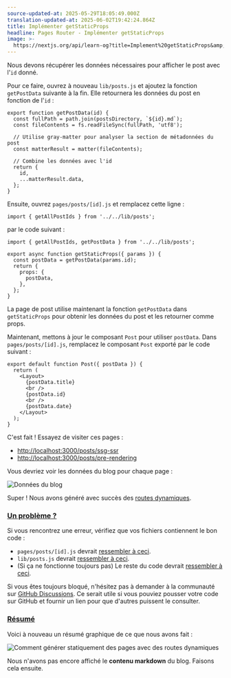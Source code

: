 ```yaml
---
source-updated-at: 2025-05-29T18:05:49.000Z
translation-updated-at: 2025-06-02T19:42:24.864Z
title: Implémenter getStaticProps
headline: Pages Router - Implémenter getStaticProps
image: >-
  https://nextjs.org/api/learn-og?title=Implement%20getStaticProps&amp;chapter=32
---
```


Nous devons récupérer les données nécessaires pour afficher le post avec l'`id` donné.

Pour ce faire, ouvrez à nouveau `lib/posts.js` et ajoutez la fonction `getPostData` suivante à la fin. Elle retournera les données du post en fonction de l'`id` :

```
export function getPostData(id) {
  const fullPath = path.join(postsDirectory, `${id}.md`);
  const fileContents = fs.readFileSync(fullPath, 'utf8');
 
  // Utilise gray-matter pour analyser la section de métadonnées du post
  const matterResult = matter(fileContents);
 
  // Combine les données avec l'id
  return {
    id,
    ...matterResult.data,
  };
}
```

Ensuite, ouvrez `pages/posts/[id].js` et remplacez cette ligne :

```
import { getAllPostIds } from '../../lib/posts';
```

par le code suivant :

```
import { getAllPostIds, getPostData } from '../../lib/posts';
 
export async function getStaticProps({ params }) {
  const postData = getPostData(params.id);
  return {
    props: {
      postData,
    },
  };
}
```

La page de post utilise maintenant la fonction `getPostData` dans `getStaticProps` pour obtenir les données du post et les retourner comme props.

Maintenant, mettons à jour le composant `Post` pour utiliser `postData`. Dans `pages/posts/[id].js`, remplacez le composant `Post` exporté par le code suivant :

```
export default function Post({ postData }) {
  return (
    <Layout>
      {postData.title}
      <br />
      {postData.id}
      <br />
      {postData.date}
    </Layout>
  );
}
```

C'est fait ! Essayez de visiter ces pages :

*   [http://localhost:3000/posts/ssg-ssr](http://localhost:3000/posts/ssg-ssr)
*   [http://localhost:3000/posts/pre-rendering](http://localhost:3000/posts/pre-rendering)

Vous devriez voir les données du blog pour chaque page :

![Données du blog](https://h8DxKfmAPhn8O0p3.public.blob.vercel-storage.com/learn/pages-router/dynamic-routes/blog-data-post-page.png)

Super ! Nous avons généré avec succès des [routes dynamiques](/docs/routing/dynamic-routes).

### [Un problème ?](#something-wrong)

Si vous rencontrez une erreur, vérifiez que vos fichiers contiennent le bon code :

*   `pages/posts/[id].js` devrait [ressembler à ceci](https://github.com/vercel/next-learn/blob/main/basics/dynamic-routes-step-1/pages/posts/%5Bid%5D.js).
*   `lib/posts.js` devrait [ressembler à ceci](https://github.com/vercel/next-learn/blob/main/basics/dynamic-routes-step-1/lib/posts.js).
*   (Si ça ne fonctionne toujours pas) Le reste du code devrait [ressembler à ceci](https://github.com/vercel/next-learn/tree/main/basics/dynamic-routes-step-1).

Si vous êtes toujours bloqué, n'hésitez pas à demander à la communauté sur [GitHub Discussions](https://github.com/vercel/next.js/discussions). Ce serait utile si vous pouviez pousser votre code sur GitHub et fournir un lien pour que d'autres puissent le consulter.

### [Résumé](#summary)

Voici à nouveau un résumé graphique de ce que nous avons fait :

![Comment générer statiquement des pages avec des routes dynamiques](https://h8DxKfmAPhn8O0p3.public.blob.vercel-storage.com/learn/pages-router/dynamic-routes/how-to-dynamic-routes.png)

Nous n'avons pas encore affiché le **contenu markdown** du blog. Faisons cela ensuite.
